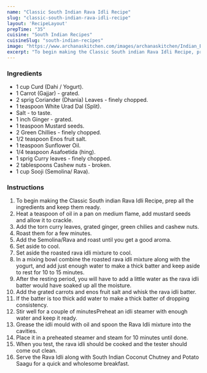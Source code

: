 ---
name: "Classic South Indian Rava Idli Recipe"
slug: "classic-south-indian-rava-idli-recipe"
layout: 'RecipeLayout'
prepTime: "35"
cuisine: "South Indian Recipes"
cuisineSlug: "south-indian-recipes"
image: "https://www.archanaskitchen.com/images/archanaskitchen/Indian_Breakfast_Tiffins/Rava_Idli_Recipe_Semolina_Steamed_Cakes-1.jpg"
excerpt: "To begin making the Classic South indian Rava Idli Recipe, prep all the ingredients and keep them ready"
---

### Ingredients

- 1 cup Curd (Dahi / Yogurt).
- 1 Carrot (Gajjar) - grated.
- 2 sprig Coriander (Dhania) Leaves - finely chopped.
- 1 teaspoon White Urad Dal (Split).
- Salt - to taste.
- 1 inch Ginger - grated.
- 1 teaspoon Mustard seeds.
- 2 Green Chillies - finely chopped.
- 1/2 teaspoon Enos fruit salt.
- 1 teaspoon Sunflower Oil.
- 1/4 teaspoon Asafoetida (hing).
- 1 sprig Curry leaves - finely chopped.
- 2 tablespoons Cashew nuts - broken.
- 1 cup Sooji (Semolina/ Rava).

### Instructions

1. To begin making the Classic South indian Rava Idli Recipe, prep all the ingredients and keep them ready.
1. Heat a teaspoon of oil in a pan on medium flame, add mustard seeds and allow it to crackle.
1. Add the torn curry leaves, grated ginger, green chilies and cashew nuts.
1. Roast them for a few minutes.
1. Add the Semolina/Rava and roast until you get a good aroma.
1. Set aside to cool.
1. Set aside the roasted rava idli mixture to cool.
1. In a mixing bowl combine the roasted rava idli mixture along with the yogurt, and add just enough water to make a thick batter and keep aside to rest for 10 to 15 minutes.
1. After the resting period, you will have to add a little water as the rava idli batter would have soaked up all the moisture.
1. Add the grated carrots and enos fruit salt and whisk the rava idli batter.
1. If the batter is too thick add water to make a thick batter of dropping consistency.
1. Stir well for a couple of minutesPreheat an idli steamer with enough water and keep it  ready.
1. Grease the idli mould with oil and spoon the Rava Idli mixture into the cavities.
1. Place it in a preheated steamer and steam for 10 minutes until done.
1. When you test, the rava idli should be cooked and the tester should come out clean.
1. Serve the Rava Idli along with South Indian Coconut Chutney and Potato Saagu for a quick and wholesome breakfast.
